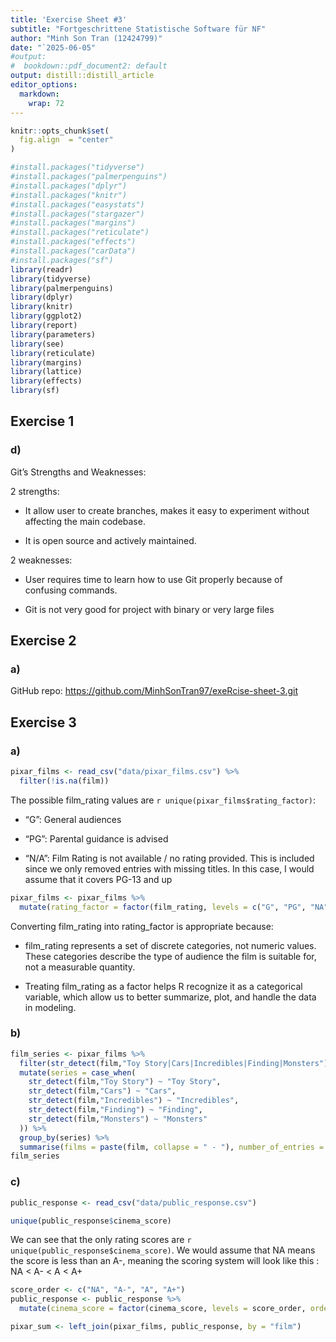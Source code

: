 ```yaml
---
title: 'Exercise Sheet #3'
subtitle: "Fortgeschrittene Statistische Software für NF"
author: "Minh Son Tran (12424799)"
date: "`2025-06-05"
#output: 
#  bookdown::pdf_document2: default
output: distill::distill_article
editor_options: 
  markdown: 
    wrap: 72
---
```


```r
knitr::opts_chunk$set(
  fig.align  = "center"
)

```

```r
#install.packages("tidyverse")
#install.packages("palmerpenguins")
#install.packages("dplyr")
#install.packages("knitr")
#install.packages("easystats")
#install.packages("stargazer")
#install.packages("margins")
#install.packages("reticulate")
#install.packages("effects")
#install.packages("carData")
#install.packages("sf")
library(readr)
library(tidyverse)
library(palmerpenguins)
library(dplyr)
library(knitr)
library(ggplot2)
library(report)
library(parameters)
library(see)
library(reticulate)
library(margins)
library(lattice)
library(effects)
library(sf)
```

## Exercise 1

### d)

Git's Strengths and Weaknesses:

2 strengths:

-   It allow user to create branches, makes it easy to experiment
    without affecting the main codebase.

-   It is open source and actively maintained.

2 weaknesses:

-   User requires time to learn how to use Git properly because of
    confusing commands.

-   Git is not very good for project with binary or very large files

## Exercise 2

### a)

GitHub repo: <https://github.com/MinhSonTran97/exeRcise-sheet-3.git>

## Exercise 3

### a)

```r
pixar_films <- read_csv("data/pixar_films.csv") %>%
  filter(!is.na(film))
```

The possible film_rating values are
`r unique(pixar_films$rating_factor)`:

-   "G": General audiences

-   "PG": Parental guidance is advised

-   "N/A": Film Rating is not available / no rating provided. This is included since we only removed entries with missing titles. In this case, I would assume that it covers PG-13 and up


```r
pixar_films <- pixar_films %>%
  mutate(rating_factor = factor(film_rating, levels = c("G", "PG", "NA"), ordered = TRUE))
```

Converting film_rating into rating_factor is appropriate because:

-   film_rating represents a set of discrete categories, not numeric
    values. These categories describe the type of audience the film is
    suitable for, not a measurable quantity.

-   Treating film_rating as a factor helps R recognize it as a
    categorical variable, which allow us to better summarize, plot, and
    handle the data in modeling.


### b)

```r
film_series <- pixar_films %>%
  filter(str_detect(film,"Toy Story|Cars|Incredibles|Finding|Monsters")) %>%
  mutate(series = case_when(
    str_detect(film,"Toy Story") ~ "Toy Story",
    str_detect(film,"Cars") ~ "Cars",
    str_detect(film,"Incredibles") ~ "Incredibles",
    str_detect(film,"Finding") ~ "Finding",
    str_detect(film,"Monsters") ~ "Monsters"
  )) %>%
  group_by(series) %>%
  summarise(films = paste(film, collapse = " - "), number_of_entries = n())
film_series
```


### c)

```r
public_response <- read_csv("data/public_response.csv")

unique(public_response$cinema_score)  
```

We can see that the only rating scores are `r unique(public_response$cinema_score)`. We would assume that NA means the score is less than an A-, meaning the scoring system will look like this : NA < A- < A < A+


```r
score_order <- c("NA", "A-", "A", "A+")
public_response <- public_response %>%
  mutate(cinema_score = factor(cinema_score, levels = score_order, ordered = TRUE))

pixar_sum <- left_join(pixar_films, public_response, by = "film")
```






























